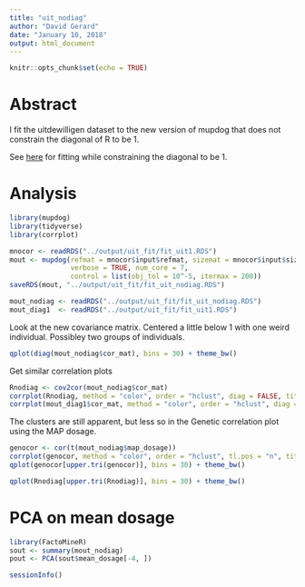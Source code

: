 ```yaml
---
title: "uit_nodiag"
author: "David Gerard"
date: "January 10, 2018"
output: html_document
---
```


```r
knitr::opts_chunk$set(echo = TRUE)
```

# Abstract

I fit the uitdewilligen dataset to the new version of mupdog that does not constrain the diagonal of R to be 1.

See [here](uitdewilligen.html) for fitting while constraining the diagonal to be 1.

# Analysis

```r
library(mupdog)
library(tidyverse)
library(corrplot)
```


```r
mnocor <- readRDS("../output/uit_fit/fit_uit1.RDS")
mout <- mupdog(refmat = mnocor$input$refmat, sizemat = mnocor$input$sizemat, ploidy = mnocor$input$ploidy, 
               verbose = TRUE, num_core = 7,
               control = list(obj_tol = 10^-5, itermax = 200))
saveRDS(mout, "../output/uit_fit/fit_uit_nodiag.RDS")
```


```r
mout_nodiag <- readRDS("../output/uit_fit/fit_uit_nodiag.RDS")
mout_diag1  <- readRDS("../output/uit_fit/fit_uit1.RDS")
```

Look at the new covariance matrix. Centered a little below 1 with one weird individual. Possibley two groups of individuals.
```r
qplot(diag(mout_nodiag$cor_mat), bins = 30) + theme_bw()
```

Get similar correlation plots
```r
Rnodiag <- cov2cor(mout_nodiag$cor_mat)
corrplot(Rnodiag, method = "color", order = "hclust", diag = FALSE, title = "Not constraining diagonal", tl.pos = "n")
corrplot(mout_diag1$cor_mat, method = "color", order = "hclust", diag = FALSE, title = "Constraining diagonal", tl.pos = "n")
```

The clusters are still apparent, but less so in the Genetic correlation plot using the MAP dosage.
```r
genocor <- cor(t(mout_nodiag$map_dosage))
corrplot(genocor, method = "color", order = "hclust", tl.pos = "n", title = "Correlation from MAP dosage")
qplot(genocor[upper.tri(genocor)], bins = 30) + theme_bw()
```

```r
qplot(Rnodiag[upper.tri(Rnodiag)], bins = 30) + theme_bw()
```


# PCA on mean dosage
```r
library(FactoMineR)
sout <- summary(mout_nodiag)
pout <- PCA(sout$mean_dosage[-4, ])
```


```r
sessionInfo()
```

